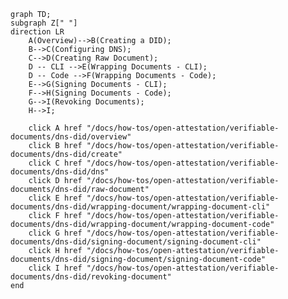 ```mermaid
graph TD;
subgraph Z[" "]
direction LR
    A(Overview)-->B(Creating a DID);
    B-->C(Configuring DNS);
    C-->D(Creating Raw Document);
    D -- CLI -->E(Wrapping Documents - CLI);
    D -- Code -->F(Wrapping Documents - Code);
    E-->G(Signing Documents - CLI);
    F-->H(Signing Documents - Code);
    G-->I(Revoking Documents);
    H-->I;

    click A href "/docs/how-tos/open-attestation/verifiable-documents/dns-did/overview"
    click B href "/docs/how-tos/open-attestation/verifiable-documents/dns-did/create"
    click C href "/docs/how-tos/open-attestation/verifiable-documents/dns-did/dns"
    click D href "/docs/how-tos/open-attestation/verifiable-documents/dns-did/raw-document"
    click E href "/docs/how-tos/open-attestation/verifiable-documents/dns-did/wrapping-document/wrapping-document-cli"
    click F href "/docs/how-tos/open-attestation/verifiable-documents/dns-did/wrapping-document/wrapping-document-code"
    click G href "/docs/how-tos/open-attestation/verifiable-documents/dns-did/signing-document/signing-document-cli"
    click H href "/docs/how-tos/open-attestation/verifiable-documents/dns-did/signing-document/signing-document-code"
    click I href "/docs/how-tos/open-attestation/verifiable-documents/dns-did/revoking-document"
end
```
